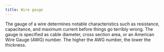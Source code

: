 ```yaml
---
title: Wire gauge
---
```


The gauge of a wire determines notable characteristics such as resistance,
capacitance, and maximum current before things go terribly wrong. The gauge is
specified as cable diameter, cross section area, or an American Wire Gauge
(AWG) number. The higher the AWG number, the lower the thickness.
